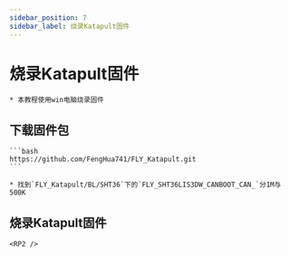```yaml
---
sidebar_position: 7
sidebar_label: 烧录Katapult固件
---
```



# 烧录Katapult固件

    * 本教程使用win电脑烧录固件

## 下载固件包

    ```bash
    https://github.com/FengHua741/FLY_Katapult.git
    ```

    * 找到`FLY_Katapult/BL/SHT36`下的`FLY_SHT36LIS3DW_CANBOOT_CAN_`分1M与500K

## 烧录Katapult固件

    <RP2 />
